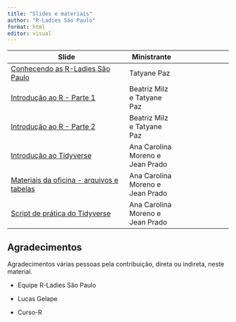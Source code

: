 ```yaml
---
title: "Slides e materiais"
author: "R-Ladies São Paulo"
format: html
editor: visual
---
```


| Slide                                                                                                                                                           | Ministrante                      |     |
|---------------------------------------|-----------------|-----------------|
| [Conhecendo as R-Ladies São Paulo](slide-rladies.qmd){target="_blank"}                                                                                          | Tatyane Paz                      |     |
| [Introdução ao R - Parte 1](slide-intro-r-parte-i.qmd){target="_blank"}                                                                                         | Beatriz Milz e Tatyane Paz       |     |
| [Introdução ao R - Parte 2](slide-intro-r-parte-ii.qmd){target="_blank"}                                                                                        | Beatriz Milz e Tatyane Paz       |     |
| [Introdução ao Tidyverse](slide-intro-tidyverse.qmd){target="_blank"}                                                                                           | Ana Carolina Moreno e Jean Prado |     |
| [Materiais da oficina - arquivos e tabelas](https://github.com/R-Ladies-Sao-Paulo/2023-06-oficina-introducao-R/raw/main/materiais-oficina.zip){target="_blank"} | Ana Carolina Moreno e Jean Prado |     |
| [Script de prática do Tidyverse](tidyverse-pratica.R){target="_blank"}                                                                                          | Ana Carolina Moreno e Jean Prado |     |

## Agradecimentos

Agradecimentos várias pessoas pela contribuição, direta ou indireta, neste material.

-   Equipe R-Ladies São Paulo

-   Lucas Gelape

-   Curso-R
